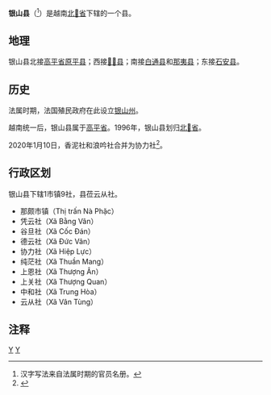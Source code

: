 {{全局僻字|𧯄|香谷}}
{{全局僻字|𣷭|氵彼}}
{{全局僻字|𠀧|巴三}}
{{全局僻字|𣴓|氵件}}
{{全局僻字|𢄂|上“助”下“市”}}
{{Infobox Settlement
|name                   = 银山县
|settlement_type        = 县
|official_name          = 
|other_name             = 
|native_name            = {{lang|vi|Huyện Ngân Sơn}}
|nickname               = 
|motto                  = 
|image_skyline          = TT Nà Phặc.jpg
|imagesize              = 
|image_caption          = 
|image_flag             = 
|flag_size              = 
|image_seal             = 
|seal_size              = 
|image_shield           = 
|shield_size            = 
|image_blank_emblem     = 
|blank_emblem_size      = 
|image_map              = {{Infobox mapframe|frame-width=250|zoom=10}}
|mapsize                = 
|map_caption            = 
|image_map1             = 
|mapsize1               = 
|map_caption1           = 
|pushpin_map            = Vietnam
|pushpin_label_position = bottom
|pushpin_map_caption    = 
|pushpin_map1           = 
|pushpin_label_position1= 
|pushpin_map_caption1   = 
|subdivision_type       = 国家
|subdivision_name       = {{flag|Vietnam}}
|subdivision_type1      = [[越南行政区划|省]]
|subdivision_name1      = [[北𣴓省|北𣴓省]]
|subdivision_type2      = 行政区划
|subdivision_name2      = 1市镇9社
|subdivision_type3      = 
|subdivision_name3      = 
|seat_type              = 县莅
|seat                   = {{link-vi|云从社|Vân Tùng}}
|government_type        = 
|leader_title           = 
|leader_name            = 
|leader_title1          = 
|leader_name1           = 
|established_title      = 
|established_date       = 
|area_magnitude         = 
|unit_pref              = 
|area_footnotes         = 
|area_total_km2         = 644.4
|area_land_km2          = 
|area_water_km2         = 
|area_water_percent     = 
|area_urban_km2         = 
|area_metro_km2         = 
|population_as_of       = 2019年
|population_footnotes   = 
|population_note        = 
|population_total       = 29269
|population_density_km2 = auto
|population_metro             = 
|population_density_metro_km2 = 
|population_urban             = 
|population_density_urban_km2 = 
|timezone               = [[越南标准时间|越南标准时间]]
|utc_offset             = +7
|elevation_footnotes    = 
|elevation_m            = 
|coor_type              = 
|coordinates            = 
|postal_code_type       = 
|postal_code            = 
|area_code              = 
|website                = [http://nganson.backan.gov.vn 银山县电子信息门户网站]
|footnotes              = 
}}
'''银山县'''（{{vie|v='''Huyện Ngân Sơn'''|hn=縣銀山}}<ref>汉字写法来自法属时期的官员名册。</ref>）是越南[[北𣴓省|北𣴓省]]下辖的一个县。

==地理==
银山县北接[[高平省|高平省]][[原平县|原平县]]；西接[[𠀧𣷭县|𠀧𣷭县]]；南接[[白通县|白通县]]和[[那夷县|那夷县]]；东接[[石安县|石安县]]。

==历史==
法属时期，法国殖民政府在此设立[[银山州|银山州]]。

越南统一后，银山县属于[[高平省|高平省]]。1996年，银山县划归[[北𣴓省|北𣴓省]]。

2020年1月10日，香泥社和浪吟社合并为协力社<ref>{{Cite web |url=http://vanban.chinhphu.vn/portal/page/portal/chinhphu/hethongvanban?mode=detail&document_id=199006 |title=Nghị quyết số 855/NQ-UBTVQH14 của ỦY BAN THƯỜNG VỤ QUỐC HỘI : Về việc sắp xếp các đơn vị hành chính cấp xã thuộc tỉnh Bắc Kạn |accessdate=2020-02-05 |archive-date=2020-05-22 |archive-url=https://web.archive.org/web/20200522053647/http://vanban.chinhphu.vn/portal/page/portal/chinhphu/hethongvanban?mode=detail&document_id=199006 |dead-url=no }}</ref>。

==行政区划==
银山县下辖1市镇9社，县莅云从社。
*那颇市镇（Thị trấn Nà Phặc）
*凭云社（Xã Bằng Vân）
*谷旦社（Xã Cốc Đán）
*德云社（Xã Đức Vân）
*协力社（Xã Hiệp Lực）
*纯茫社（Xã Thuần Mang）
*上恩社（Xã Thượng Ân）
*上关社（Xã Thượng Quan）
*中和社（Xã Trung Hòa）
*云从社（Xã Vân Tùng）

==注释==
{{reflist}}

{{北𣴓省行政区划}}
{{越南东北部之县市镇区域划分}}

[[Category:越南县份|Y]]
[[Category:北𣴓省|Y]]